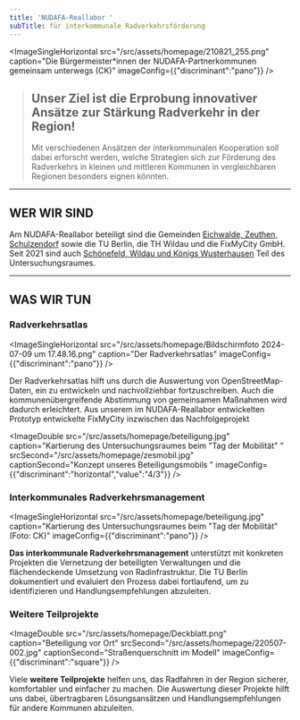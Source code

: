 ```yaml
---
title: 'NUDAFA-Reallabor '
subTitle: für interkommunale Radverkehrsförderung
---
```

<ImageSingleHorizontal src="/src/assets/homepage/210821_255.png" caption="Die Bürgermeister*innen der NUDAFA-Partnerkommunen gemeinsam unterwegs (CK)" imageConfig={{"discriminant":"pano"}} />

> ## Unser Ziel ist die Erprobung innovativer Ansätze zur Stärkung Radverkehr in der Region!
>
> Mit verschiedenen Ansätzen der interkommunalen Kooperation soll dabei erforscht werden, welche Strategien sich zur Förderung des Radverkehrs in kleinen und mittleren Kommunen in vergleichbaren Regionen besonders eignen könnten.&#x20;

---

## **WER WIR SIND**

Am NUDAFA-Reallabor beteiligt sind die Gemeinden [Eichwalde, Zeuthen, Schulzendorf](https://next.nudafa.de/partnerkommunen/) sowie die TU Berlin, die TH Wildau und die FixMyCity GmbH. Seit 2021 sind auch [Schönefeld, Wildau und Königs Wusterhausen](https://next.nudafa.de/partnerkommunen/) Teil des Untersuchungsraumes. <TextLinkArrow href="https://next.nudafa.de/ueber-uns/" display="mehr" external={false} />

---

## **WAS WIR TUN**

### **Radverkehrsatlas**

<ImageSingleHorizontal src="/src/assets/homepage/Bildschirmfoto 2024-07-09 um 17.48.16.png" caption="Der Radverkehrsatlas" imageConfig={{"discriminant":"pano"}} />

Der Radverkehrsatlas hilft uns durch die Auswertung von OpenStreetMap-Daten, ein <TextLinkArrow href="https://next.nudafa.de/radnetz/einleitung" display="ein flächendeckendes Radverkehrsnetz" external={false} /> zu entwickeln und <TextLinkArrow href="https://next.nudafa.de/massnahmen" display="das Radverkehrskonzept für die Region" external={false} /> nachvollziehbar fortzuschreiben. Auch die kommunenübergreifende Abstimmung von gemeinsamen Maßnahmen wird dadurch erleichtert. Aus unserem im NUDAFA-Reallabor entwickelten Prototyp entwickelte FixMyCity inzwischen das Nachfolgeprojekt <TextLinkArrow href="https://radverkehrsatlas.de/" display="www.radverkehrsatlas.de" external />

<ImageDouble src="/src/assets/homepage/beteiligung.jpg" caption="Kartierung des Untersuchungsraumes beim &#x22;Tag der Mobilität&#x22; " srcSecond="/src/assets/homepage/zesmobil.jpg" captionSecond="Konzept unseres Beteiligungsmobils " imageConfig={{"discriminant":"horizontal","value":"4/3"}} />

### **Interkommunales Radverkehrsmanagement**&#x20;

<ImageSingleHorizontal src="/src/assets/homepage/beteiligung.jpg" caption="Kartierung des Untersuchungsraumes beim &#x22;Tag der Mobilität&#x22; (Foto: CK)" imageConfig={{"discriminant":"pano"}} />

**Das interkommunale Radverkehrsmanagement** unterstützt mit konkreten Projekten die Vernetzung der beteiligten Verwaltungen und die flächendeckende Umsetzung von Radinfrastruktur. Die TU Berlin dokumentiert und evaluiert den Prozess dabei fortlaufend, um <TextLinkArrow href="https://next.nudafa.de/begleitforschung" display="Hemmnisse und Treiber der interkommunalen Radverkehrsförderung" external={false} /> zu identifizieren und Handlungsempfehlungen abzuleiten.

### **Weitere Teilprojekte**&#x20;

<ImageDouble src="/src/assets/homepage/Deckblatt.png" caption="Beteiligung vor Ort" srcSecond="/src/assets/homepage/220507-002.jpg" captionSecond="Straßenquerschnitt im Modell" imageConfig={{"discriminant":"square"}} />

Viele **weitere Teilprojekte** helfen uns, das Radfahren in der Region sicherer, komfortabler und einfacher zu machen. Die Auswertung dieser Projekte hilft uns dabei, übertragbaren Lösungsansätzen und Handlungsempfehlungen für andere Kommunen abzuleiten.
